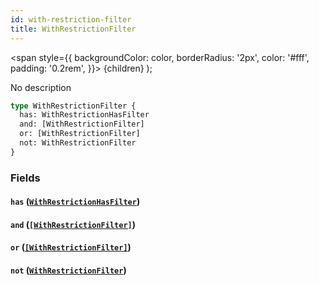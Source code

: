 ```yaml
---
id: with-restriction-filter
title: WithRestrictionFilter
---
```


<span
style={{
      backgroundColor: color,
      borderRadius: '2px',
      color: '#fff',
      padding: '0.2rem',
    }}>
{children}
</span>
);

No description

```graphql
type WithRestrictionFilter {
  has: WithRestrictionHasFilter
  and: [WithRestrictionFilter]
  or: [WithRestrictionFilter]
  not: WithRestrictionFilter
}
```

### Fields

#### `has` ([`WithRestrictionHasFilter`](/docs/schema/enums/with-restriction-has-filter))

#### `and` ([`[WithRestrictionFilter]`](/docs/schema/inputs/with-restriction-filter))

#### `or` ([`[WithRestrictionFilter]`](/docs/schema/inputs/with-restriction-filter))

#### `not` ([`WithRestrictionFilter`](/docs/schema/inputs/with-restriction-filter))
